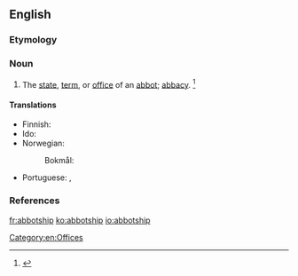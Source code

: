 ==English==

===Etymology===
{{suffix|abbot|ship}}

===Noun===
{{en-noun}}

# The [[state]], [[term]], or [[office]] of an [[abbot]]; [[abbacy]]. {{defdate|First attested around 1350 to 1470.}}<ref>{{R:SOED5|page=3}}</ref>

====Translations====
{{trans-top|the state or office of an abbot}}
* Finnish: {{t|fi|apottius}}
* Ido: {{t+|io|abadeso}}
* Norwegian:
*: Bokmål: {{t|no|abbedverdighet}}
{{trans-mid}}
* Portuguese: {{t|pt|abadiado|m}}, {{t+|pt|abadado|m}}
{{trans-bottom}}

===References===
<references/>

[[Category:en:Offices]]

[[fr:abbotship]]
[[ko:abbotship]]
[[io:abbotship]]